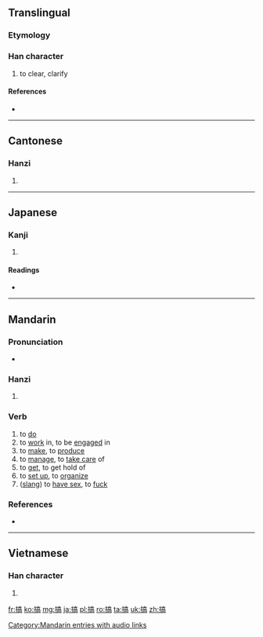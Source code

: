 ==Translingual==

===Etymology===
{{Han compound|扌|高|c1=s|c2=p|ls=psc}}

===Han character===
{{Han char|rn=64|rad=手|as=10|sn=13|four=5002<sub>7</sub>|canj=手卜口月 (QYRB)}}

# to clear, clarify

====References====
* {{Han ref|kx=0447.100|dkj=12489|dj=0798.020|hdz=31935.080|uh=641E|ud=25630|bh=B764|bd=46948}}

----

==Cantonese==

===Hanzi===
{{yue-hanzi|jyut=|y=gaau2}}

# {{defn|lang=yue|sort=手10}}

----

==Japanese==

===Kanji===
{{ja-kanji|grade=|rs=手10}}

# {{defn|lang=ja|sort=手10}}

====Readings====
* {{ja-readings|on=[[こう]] (kō), [[きょう]] (kyō)|kun=[[たたく]] (tataku)}}

----

==Mandarin==

===Pronunciation===
* {{audio|zh-gǎo.ogg|audio}}

===Hanzi===
{{cmn-hanzi|pin=[[gǎo]] ([[gao3]])|wg=kao<sup>3</sup>}}

# {{defn|lang=cmn|sort=手10}}

[[Category:Mandarin entries with audio links]]

===Verb===
{{cmn-verb|ts|pin=gǎo|pint=gao3|rs=手10}}

# to [[do]]
# to [[work]] in, to be [[engaged]] in 
# to [[make]], to [[produce]]
# to [[manage]], to [[take care]] of
# to [[get]], to get hold of
# to [[set up]], to [[organize]]
# ([[slang]]) to [[have sex]], to [[fuck]]

===References===
* {{cite web
| url = http://www.mdbg.net/chindict/chindict.php?page=worddict&wdrst=0&wdqb=搞
| title = 搞
| work = MDBG English to Chinese dictionary ( Based on CC-CEDICT )
| language = Mandarin/English
| accessdate = 2014-02-24}}

----

==Vietnamese==

===Han character===
{{vi-hantu|[[cảo]], [[cào]], [[cạo]], [[xao]], [[quào]]|rs=手10}}

# {{defn|lang=vi|sort=手10}}

[[fr:搞]]
[[ko:搞]]
[[mg:搞]]
[[ja:搞]]
[[pl:搞]]
[[ro:搞]]
[[ta:搞]]
[[uk:搞]]
[[zh:搞]]